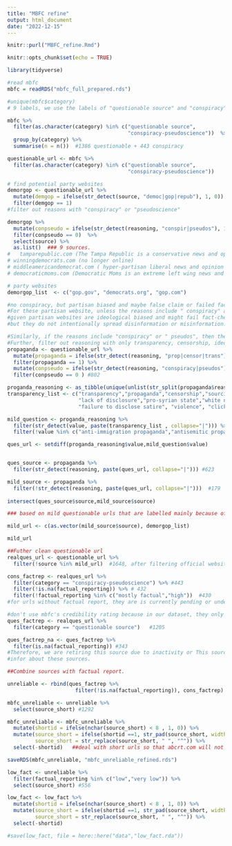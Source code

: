 ---
title: "MBFC refine"
output: html_document
date: "2022-12-15"
---

```{r}
knitr::purl("MBFC_refine.Rmd")
```

```{r setup, include=FALSE}
knitr::opts_chunk$set(echo = TRUE)
```

```{r}
library(tidyverse)
```

```{r}
#read mbfc
mbfc = readRDS("mbfc_full_prepared.rds")
```


```{r}
#unique(mbfc$category) 
# 9 labels, we use the labels of "questionable source" and "conspiracy"

mbfc %>%
  filter(as.character(category) %in% c("questionable source", 
                                       "conspiracy-pseudoscience"))  %>%
  group_by(category) %>%
  summarise(n = n())  #1386 questionable + 443 conspiracy

questionable_url <- mbfc %>%
  filter(as.character(category) %in% c("questionable source", 
                                       "conspiracy-pseudoscience"))
```


```{r}
# find potential party websites
demorgop <- questionable_url %>%
  mutate(demgop = ifelse(str_detect(source, "democ|gop|repub"), 1, 0)) %>%
  filter(demgop == 1)
#filter out reasons with "conspiracy" or "pseudoscience"

demorgop %>% 
  mutate(conpseudo = ifelse(str_detect(reasoning, "conspir|pseudos"), 1, 0)) %>%
  filter(conpseudo == 0)  %>%
  select(source) %>%
  as.list()  ### 9 sources. 
#	tamparepublic.com (The Tampa Republic is a conservative news and opinion website, UK) republicworld.com( Indian News TV channel based in Mumbai, India.)
# winningdemocrats.com (no longer online) 
# middleamericandemocrat.com ( hyper-partisan liberal news and opinion websit,failed check ) 
# democraticmoms.com (Democratic Moms is an extreme left wing news and opinion website/blog. Most articles utilize sensational headlines that are always one sided in content. some fake news )

# party websites
demorgop_list  <- c("gop.gov", "democrats.org", "gop.com")
```


```{r}
#no conspiracy, but partisan biased and maybe false claim or failed fact check, mainly transparency and propaganda
#For these partisan website, unless the reasons include " conspiracy" and "pseudoscience", we filter out them out as mild questionable source
#given partisan websites are ideological biased and might fail fact-check due to unprofessional news release procedure
#but they do not intentionally spread disinformation or misinformation. 

#Similarly, if the reasons include "conspiracy" or " pseudos", then they are questionable. 
#Further, filter out reasoning with only transparency, censorship, ideological bias. 
propaganda <- questionable_url %>%
  mutate(propaganda = ifelse(str_detect(reasoning, "prop|censor|trans"), 1, 0)) %>%
  filter(propaganda == 1) %>%
  mutate(conpseudo = ifelse(str_detect(reasoning, "conspiracy|pseudos"), 1, 0)) %>%
  filter(conpseudo == 0 ) #802

proganda_reasoning <- as_tibble(unique(unlist(str_split(propaganda$reasoning,", ")))) #79
transparency_list <- c("transparency","propaganda","censorship","sourcing","sources","plagiarism","imposter","sensationalism","left","right","zionism",
                       "lack of disclosure","pro-syrian state","white nationalism","marketing scam","satire without labeling",
                       "failure to disclose satire", "violence", "clickbait", "graphic videos")

mild_question <- proganda_reasoning %>%
  filter(str_detect(value, paste(transparency_list , collapse="|"))) %>%
  filter(!value %in% c("anti-immigration propaganda","antisemitic propaganda"))  ###we include reasons for hate group. 46

ques_url <- setdiff(proganda_reasoning$value,mild_question$value)


ques_source <- propaganda %>%
  filter(str_detect(reasoning, paste(ques_url, collapse="|"))) #623

mild_source <- propaganda %>%
  filter(!str_detect(reasoning, paste(ques_url, collapse="|")))  #179
  
intersect(ques_source$source,mild_source$source)

### based on mild questionable urls that are labelled mainly because of lack of transparency, ideological bias, propaganda, or censorship.

mild_url <- c(as.vector(mild_source$source), demorgop_list)

mild_url

##Futher clean questionable url
realques_url <- questionable_url %>%
  filter(!source %in% mild_url)  #1648, after filtering official websites and mild websites
```


```{r}
cons_factrep <- realques_url %>%
  filter(category == "conspiracy-pseudoscience") %>% #443
  filter(!is.na(factual_reporting)) %>% # 432
  filter(!factual_reporting %in% c("mostly factual","high"))  #430
#for urls without factual report, they are is currently pending or under review. so need to filter them out. and then further filter out url with high factual reporting. 

#don't use mbfc's credibility rating because in our dataset, they only give two option, NA or low credibility
ques_factrep <- realques_url %>%
  filter(category == "questionable source")   #1205

ques_factrep_na <- ques_factrep %>%
  filter(is.na(factual_reporting)) #343
#Therefore, we are retiring this source due to inactivity or This source is no longer online when MBFC updated
#infor about these sources. 

##Combine sources with factual report. 

unreliable <- rbind(ques_factrep %>%
                      filter(!is.na(factual_reporting)), cons_factrep) 

mbfc_unreliable <- unreliable %>%
  select(source_short) #1292

mbfc_unreliable <- mbfc_unreliable %>%
  mutate(shortid = ifelse(nchar(source_short) < 8 , 1, 0)) %>%
  mutate(source_short = ifelse(shortid ==1, str_pad(source_short, width = nchar(source_short)+1), source_short),
         source_short = str_replace(source_short, " ", "^")) %>%
  select(-shortid)   ##deal with short urls so that abcrt.com will not be labeled as unreliable due to its ending with rt.com

saveRDS(mbfc_unreliable, "mbfc_unreliable_refined.rds")
```


```{r}
low_fact <- unreliable %>%
  filter(factual_reporting %in% c("low","very low")) %>%
  select(source_short) #556

low_fact <- low_fact %>%
  mutate(shortid = ifelse(nchar(source_short) < 8 , 1, 0)) %>%
  mutate(source_short = ifelse(shortid ==1, str_pad(source_short, width = nchar(source_short)+1), source_short),
         source_short = str_replace(source_short, " ", "^")) %>%
  select(-shortid) 

#save(low_fact, file = here::here("data","low_fact.rda"))

```

